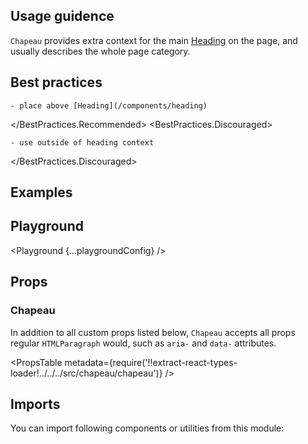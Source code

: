


<Layout title="Chapeau" description="A supportive text element placed above the heading.">

## Usage guidence

`Chapeau` provides extra context for the main [Heading](/components/heading) on the page, and usually describes the whole page category.

## Best practices

<BestPractices>
  <BestPractices.Recommended>

    - place above [Heading](/components/heading)

  </BestPractices.Recommended>
  <BestPractices.Discouraged>

    - use outside of heading context

  </BestPractices.Discouraged>
</BestPractices>

## Examples

<Example title="Basic usage" path="chapeau/basic-usage">
  <BasicUsage />
</Example>

<Example title="Inverted" path="chapeau/inverted" darkPreview>
  <Inverted />
</Example>

## Playground

<Playground {...playgroundConfig} />

## Props

### Chapeau

In addition to all custom props listed below, `Chapeau` accepts all props regular `HTMLParagraph` would, such as `aria-` and `data-` attributes.

<PropsTable
  metadata={require('!!extract-react-types-loader!../../../src/chapeau/chapeau')}
/>

## Imports

You can import following components or utilities from this module:

<Imports module={ChapeauExports} path="@datacamp/waffles/chapeau" />

</Layout>
